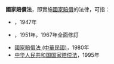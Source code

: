 '''國家賠償法'''，即實施[[國家賠償|國家賠償]]的法律，可指：
*{{link-ja|國家賠償法 (日本)|国家賠償法}}，1947年
*{{link-ko|國家賠償法 (大韓民國)|국가배상법}}，1951年，1967年全面修訂
*[[國家賠償法_(中華民國)|國家賠償法 (中華民國)]]，1980年
*[[中华人民共和国国家赔偿法|中华人民共和国国家赔偿法]]，1995年
{{disambiguation|cat=五字作品消歧义}}